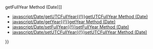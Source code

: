{{Page_Title}}
{{Flags}}
{{Summary_Section|Sets the year value in the Date object.

}}
{{JS_Syntax|Formats={{JS_Syntax_Format
|Format= dateObj.'''setYear(''' numYear ''')''' }}
|Values={{JS_Syntax_Parameter
|Name=dateObj
|Required=Required
|Description=Any Date object.}}{{JS_Syntax_Parameter
|Name=numYear
|Required=Required
|Description=For the years 1900 through 1999, this is a numeric value equal to the year minus 1900. For dates outside that range, this is a 4-digit numeric value.}}
}}
{{Remarks_Section
|Remarks=This method is obsolete, and is maintained for backwards compatibility only. Use the '''setFullYear''' method instead.

To set the year of a Date object to 1997, call '''setYear(97)'''. To set the year to 2010, call '''setYear(2010)'''. Finally, to set the year to a year in the range 0-99, use the '''setFullYear''' method.

'''Note''' -- For JavaScript version 1.0, '''setYear''' uses a value that is the result of the addition of 1900 to the year value provided by numYear , regardless of the value of the year. For example, to set the year to 1899 numYear is -1 and to set the year 2000 numYear is 100.
}}
{{See_Also_Section
|Manual_links=* [[javascript/Date/getFullYear{{!}}getFullYear Method (Date)]]
* [[javascript/Date/getUTCFullYear{{!}}getUTCFullYear Method (Date)]]
* [[javascript/Date/getYear{{!}}getYear Method (Date)]]
* [[javascript/Date/setFullYear{{!}}setFullYear Method (Date)]]
* [[javascript/Date/setUTCFullYear{{!}}setUTCFullYear Method (Date)]]
}}
{{Topics | JS Basic}}

{{External_Attribution
|Is_CC-BY-SA=No
|Sources=MSDN
|MDN_link=
|MSDN_link=http://msdn.microsoft.com/en-us/library/ie/0f0shhbs(v=vs.94).aspx
|HTML5Rocks_link=
}}
